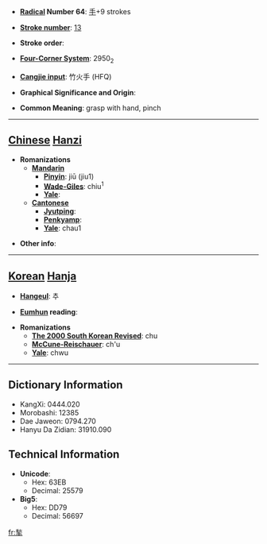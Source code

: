 * '''[[Wiktionary:Chinese radical index| Radical]] Number 64''': [[Wiktionary:Chinese radical index 手|手]]+9 strokes

* '''[[Wiktionary:Chinese total strokes index|Stroke number]]''': [[Wiktionary:Chinese total strokes index 13|13]]

* '''Stroke order''': 

* '''[[Wiktionary:Chinese four corner index|Four-Corner System]]''': 2950<sub>2</sub>

* '''[[Wiktionary:Chinese Cangjie index|Cangjie input]]''': 竹火手 (HFQ)

* '''Graphical Significance and Origin''': 

* '''Common Meaning''': grasp with hand, pinch

----

== [[Chinese]] [[Hanzi]] ==

* '''Romanizations'''
** '''[[Mandarin]]'''
*** '''[[Pinyin]]''': jiū (jiu1)
*** '''[[Wade-Giles]]''': chiu<sup>1</sup>
*** '''[[Yale]]''': 
** '''[[Cantonese]]'''
*** '''[[Jyutping]]''':
*** '''[[Penkyamp]]''': 
*** '''[[Yale]]''': chau1

* '''Other info''': 

----

== [[Korean]] [[Hanja]] ==

* '''[[Hangeul]]''': 추

* '''[[Eumhun]] reading''': 

* '''Romanizations'''
** '''[[The 2000 South Korean Revised Romanization|The 2000 South Korean Revised]]''': chu
** '''[[McCune-Reischauer]]''': ch'u
** '''[[Yale]]''': chwu

----

== Dictionary Information ==

* KangXi: 0444.020
* Morobashi: 12385
* Dae Jaweon: 0794.270
* Hanyu Da Zidian: 31910.090

== Technical Information ==

* '''Unicode''':
** Hex: 63EB
** Decimal: 25579
* '''Big5''':
** Hex: DD79
** Decimal: 56697

[[fr:揫]]